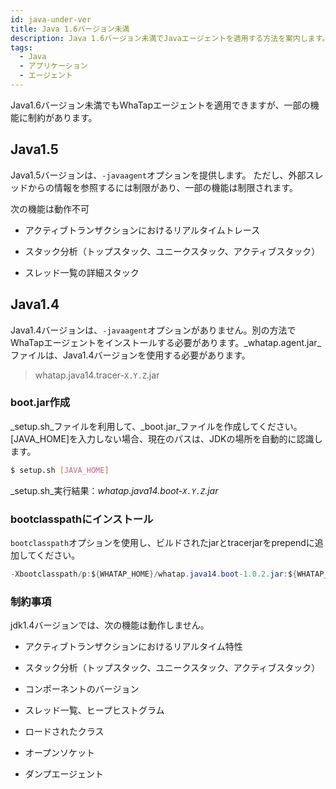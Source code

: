 ```yaml
---
id: java-under-ver
title: Java 1.6バージョン未満
description: Java 1.6バージョン未満でJavaエージェントを適用する方法を案内します。Java 1.5と1.4バージョンそれぞれについてエージェントのインストールと設定手順、そして-javaagentオプションに関する制約事項を確認することができます。
tags:
  - Java
  - アプリケーション
  - エージェント
---
```


Java1.6バージョン未満でもWhaTapエージェントを適用できますが、一部の機能に制約があります。

## Java1.5

Java1.5バージョンは、`-javaagent`オプションを提供します。 ただし、外部スレッドからの情報を参照するには制限があり、一部の機能は制限されます。

次の機能は動作不可

- アクティブトランザクションにおけるリアルタイムトレース

- スタック分析（トップスタック、ユニークスタック、アクティブスタック）

- スレッド一覧の詳細スタック

## Java1.4

Java1.4バージョンは、`-javaagent`オプションがありません。別の方法でWhaTapエージェントをインストールする必要があります。_whatap.agent.jar_ファイルは、Java1.4バージョンを使用する必要があります。

> whatap.java14.tracer-`X.Y.Z`.jar

### boot.jar作成

_setup.sh_ファイルを利用して、_boot.jar_ファイルを作成してください。[JAVA_HOME]を入力しない場合、現在のパスは、JDKの場所を自動的に認識します。

```bash
$ setup.sh [JAVA_HOME]
```

_setup.sh_実行結果：_whatap.java14.boot-`X.Y.Z`.jar_

### bootclasspathにインストール

`bootclasspath`オプションを使用し、ビルドされたjarとtracerjarをprependに追加してください。

```java tite='java 실행 옵션'
-Xbootclasspath/p:${WHATAP_HOME}/whatap.java14.boot-1.0.2.jar:${WHATAP_HOME}/whatap.java14.tracer-1.0.2.jar
```

### 制約事項

jdk1.4バージョンでは、次の機能は動作しません。

- アクティブトランザクションにおけるリアルタイム特性

- スタック分析（トップスタック、ユニークスタック、アクティブスタック）

- コンポーネントのバージョン

- スレッド一覧、ヒープヒストグラム

- ロードされたクラス

- オープンソケット

- ダンプエージェント
